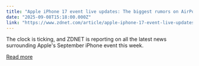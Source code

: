 ```yaml
---
title: "Apple iPhone 17 event live updates: The biggest rumors on AirPods, Apple Watch Series 11, more"
date: "2025-09-08T15:18:00.000Z"
link: "https://www.zdnet.com/article/apple-iphone-17-event-live-updates-the-biggest-rumors-on-airpods-apple-watch-series-11-more/"
---
```


The clock is ticking, and ZDNET is reporting on all the latest news surrounding Apple's September iPhone event this week.

[Read more](https://www.zdnet.com/article/apple-iphone-17-event-live-updates-the-biggest-rumors-on-airpods-apple-watch-series-11-more/)
